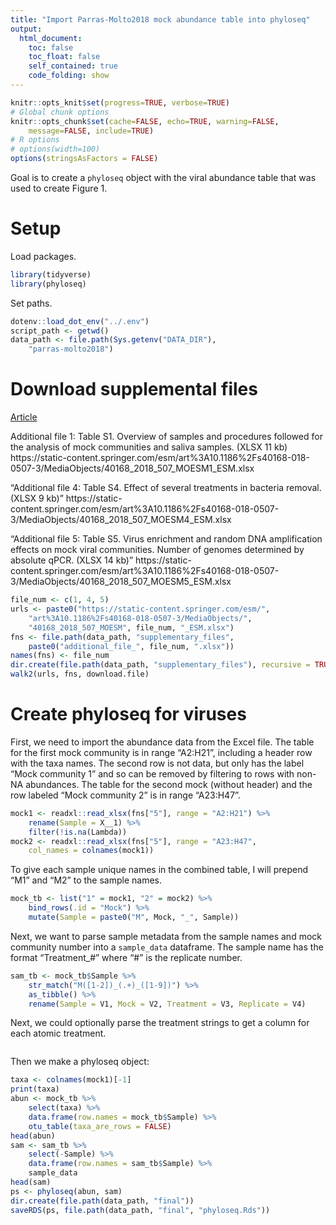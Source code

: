 ```yaml
---
title: "Import Parras-Molto2018 mock abundance table into phyloseq"
output:
  html_document:
    toc: false
    toc_float: false
    self_contained: true
    code_folding: show
---
```


```r
knitr::opts_knit$set(progress=TRUE, verbose=TRUE)
# Global chunk options
knitr::opts_chunk$set(cache=FALSE, echo=TRUE, warning=FALSE,
    message=FALSE, include=TRUE)
# R options
# options(width=100)
options(stringsAsFactors = FALSE)
```

Goal is to create a `phyloseq` object with the viral abundance table that was
used to create Figure 1.

# Setup

Load packages.
```r
library(tidyverse)
library(phyloseq)
```
Set paths.
```r
dotenv::load_dot_env("../.env")
script_path <- getwd()
data_path <- file.path(Sys.getenv("DATA_DIR"),
    "parras-molto2018")
```

# Download supplemental files

[Article](https://microbiomejournal.biomedcentral.com/articles/10.1186/s40168-018-0507-3)

Additional file 1: Table S1. Overview of samples and procedures followed for
the analysis of mock communities and saliva samples. (XLSX 11 kb)
https://static-content.springer.com/esm/art%3A10.1186%2Fs40168-018-0507-3/MediaObjects/40168_2018_507_MOESM1_ESM.xlsx

"Additional file 4: Table S4. Effect of several treatments in bacteria removal.
(XLSX 9 kb)"
https://static-content.springer.com/esm/art%3A10.1186%2Fs40168-018-0507-3/MediaObjects/40168_2018_507_MOESM4_ESM.xlsx

"Additional file 5: Table S5. Virus enrichment and random DNA amplification
effects on mock viral communities. Number of genomes determined by absolute
qPCR. (XLSX 14 kb)"
https://static-content.springer.com/esm/art%3A10.1186%2Fs40168-018-0507-3/MediaObjects/40168_2018_507_MOESM5_ESM.xlsx


```r
file_num <- c(1, 4, 5)
urls <- paste0("https://static-content.springer.com/esm/",
    "art%3A10.1186%2Fs40168-018-0507-3/MediaObjects/",
    "40168_2018_507_MOESM", file_num, "_ESM.xlsx")
fns <- file.path(data_path, "supplementary_files", 
    paste0("additional_file_", file_num, ".xlsx"))
names(fns) <- file_num
dir.create(file.path(data_path, "supplementary_files"), recursive = TRUE)
walk2(urls, fns, download.file)
```

# Create phyloseq for viruses

First, we need to import the abundance data from the Excel file. The table for
the first mock community is in range "A2:H21", including a header row with the
taxa names. The second row is not data, but only has the label "Mock community
1" and so can be removed by filtering to rows with non-NA abundances. The table
for the second mock (without header) and the row labeled "Mock community 2" is
in range "A23:H47".
```r
mock1 <- readxl::read_xlsx(fns["5"], range = "A2:H21") %>%
    rename(Sample = X__1) %>%
    filter(!is.na(Lambda))
mock2 <- readxl::read_xlsx(fns["5"], range = "A23:H47", 
    col_names = colnames(mock1))
```
To give each sample unique names in the combined table, I will prepend "M1" and
"M2" to the sample names.
```r
mock_tb <- list("1" = mock1, "2" = mock2) %>%
    bind_rows(.id = "Mock") %>%
    mutate(Sample = paste0("M", Mock, "_", Sample))
```

Next, we want to parse sample metadata from the sample names and mock community
number into a `sample_data` dataframe.
The sample name has the format "Treatment_#" where "#" is the replicate number.
```r
sam_tb <- mock_tb$Sample %>%
    str_match("M([1-2])_(.+)_([1-9])") %>%
    as_tibble() %>%
    rename(Sample = V1, Mock = V2, Treatment = V3, Replicate = V4)
```

Next, we could optionally parse the treatment strings to get a column for each
atomic treatment.
```r
```

Then we make a phyloseq object:
```r
taxa <- colnames(mock1)[-1]
print(taxa)
abun <- mock_tb %>%
    select(taxa) %>%
    data.frame(row.names = mock_tb$Sample) %>%
    otu_table(taxa_are_rows = FALSE)
head(abun)
sam <- sam_tb %>%
    select(-Sample) %>%
    data.frame(row.names = sam_tb$Sample) %>%
    sample_data
head(sam)
ps <- phyloseq(abun, sam)
dir.create(file.path(data_path, "final"))
saveRDS(ps, file.path(data_path, "final", "phyloseq.Rds"))
```

